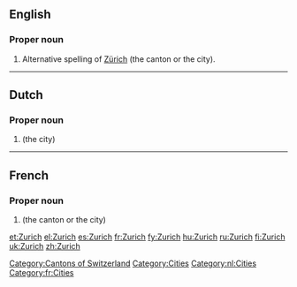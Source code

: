==English==
{{wikipedia}}

===Proper noun===
{{en-proper noun}}

# Alternative spelling of [[Zürich]] (the canton or the city).

[[Category:Cantons of Switzerland]]
[[Category:Cities]]

----

==Dutch==

===Proper noun===
{{infl|nl|proper noun}}

# {{l|en|Zurich}} (the city)

[[Category:nl:Cities]]

----

==French==

===Proper noun===
{{infl|fr|proper noun}}

# {{l|en|Zurich}} (the canton or the city)

[[Category:fr:Cities]]

[[et:Zurich]]
[[el:Zurich]]
[[es:Zurich]]
[[fr:Zurich]]
[[fy:Zurich]]
[[hu:Zurich]]
[[ru:Zurich]]
[[fi:Zurich]]
[[uk:Zurich]]
[[zh:Zurich]]